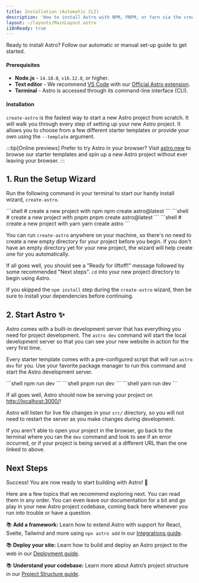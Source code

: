 ```yaml
---
title: Installation (Automatic CLI)
description: 'How to install Astro with NPM, PNPM, or Yarn via the create-astro CLI tool.'
layout: ~/layouts/MainLayout.astro
i18nReady: true
---
```



Ready to install Astro? Follow our automatic or manual set-up guide to get started.

#### Prerequisites

- **Node.js** - `14.18.0`, `v16.12.0`, or higher.
- **Text editor** - We recommend [VS Code](https://code.visualstudio.com/) with our [Official Astro extension](https://marketplace.visualstudio.com/items?itemName=astro-build.astro-vscode).
- **Terminal** - Astro is accessed through its command-line interface (CLI).

<InstallGuideTabGroup />

#### Installation

`create-astro` is the fastest way to start a new Astro project from scratch. It will walk you through every step of setting up your new Astro project. It allows you to choose from a few different starter templates or provide your own using the `--template` argument.

:::tip[Online previews]
Prefer to try Astro in your browser? Visit [astro.new](https://astro.new/) to browse our starter templates and spin up a new Astro project without ever leaving your browser.
:::

## 1. Run the Setup Wizard

Run the following command in your terminal to start our handy install wizard, `create-astro`.

<PackageManagerTabs>
  <Fragment slot="npm">
  ```shell
  # create a new project with npm
  npm create astro@latest
  ```
  </Fragment>
  <Fragment slot="pnpm">
  ```shell
  # create a new project with pnpm
  pnpm create astro@latest
  ```
  </Fragment>
  <Fragment slot="yarn">
  ```shell
  # create a new project with yarn
  yarn create astro
  ```
  </Fragment>
</PackageManagerTabs>

You can run `create-astro` anywhere on your machine, so there's no need to create a new empty directory for your project before you begin. If you don't have an empty directory yet for your new project, the wizard will help create one for you automatically.

If all goes well, you should see a "Ready for liftoff!" message followed by some recommended "Next steps". `cd` into your new project directory to begin using Astro. 

If you skipped the `npm install` step during the `create-astro` wizard, then be sure to install your dependencies before continuing.

## 2. Start Astro ✨

Astro comes with a built-in development server that has everything you need for project development. The `astro dev` command will start the local development server so that you can see your new website in action for the very first time.

Every starter template comes with a pre-configured script that will run `astro dev` for you. Use your favorite package manager to run this command and start the Astro development server.

<PackageManagerTabs>
  <Fragment slot="npm">
  ```shell
  npm run dev
  ```
  </Fragment>
  <Fragment slot="pnpm">
  ```shell
  pnpm run dev
  ```
  </Fragment>
  <Fragment slot="yarn">
  ```shell
  yarn run dev
  ```
  </Fragment>
</PackageManagerTabs>


If all goes well, Astro should now be serving your project on [http://localhost:3000/](http://localhost:3000/)!

Astro will listen for live file changes in your `src/` directory, so you will not need to restart the server as you make changes during development.

If you aren't able to open your project in the browser, go back to the terminal where you ran the `dev` command and look to see if an error occurred, or if your project is being served at a different URL than the one linked to above.

## Next Steps

Success! You are now ready to start building with Astro! 🥳

Here are a few topics that we recommend exploring next. You can read them in any order. You can even leave our documentation for a bit and go play in your new Astro project codebase, coming back here whenever you run into trouble or have a question.

📚 **Add a framework:** Learn how to extend Astro with support for React, Svelte, Tailwind and more using `npx astro add` in our [Integrations guide](/en/guides/integrations-guide/).

📚 **Deploy your site:** Learn how to build and deploy an Astro project to the web in our [Deployment guide](/en/guides/deploy/).

📚 **Understand your codebase:** Learn more about Astro’s project structure in our [Project Structure guide](/en/core-concepts/project-structure/).
